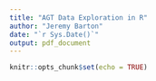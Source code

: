 ```yaml
---
title: "AGT Data Exploration in R"
author: "Jeremy Barton"
date: "`r Sys.Date()`"
output: pdf_document
---
```


```r
knitr::opts_chunk$set(echo = TRUE)
```

``` r


``` 